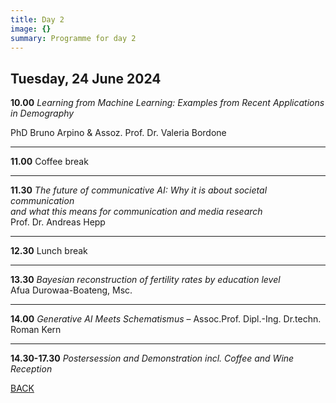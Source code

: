 ```yaml
---
title: Day 2
image: {}
summary: Programme for day 2
---
```

## Tuesday, 24 June 2024

**10.00** *Learning from Machine Learning: Examples from Recent Applications in Demography*

&#x20;         PhD Bruno Arpino & Assoz. Prof. Dr. Valeria Bordone

---

**11.00** Coffee break

---

**11.30**  *The future of communicative AI: Why it is about societal communication* \
&#x20;          *and what this means for communication and media research*\
&#x20;          Prof. Dr. Andreas Hepp

---

**12.30** Lunch break

---

**13.30** *Bayesian reconstruction of fertility rates by education level*\
&#x20;         Afua Durowaa-Boateng, Msc.&#x20;

---

**14.00** *Generative AI Meets Schematismus* – Assoc.Prof. Dipl.-Ing. Dr.techn. Roman Kern

---

**14.30-17.30** *Postersession and Demonstration incl. Coffee and Wine Reception*



[BACK](https://www.oeaw.ac.at/conference/ai-meets-hss/en/programme/)
